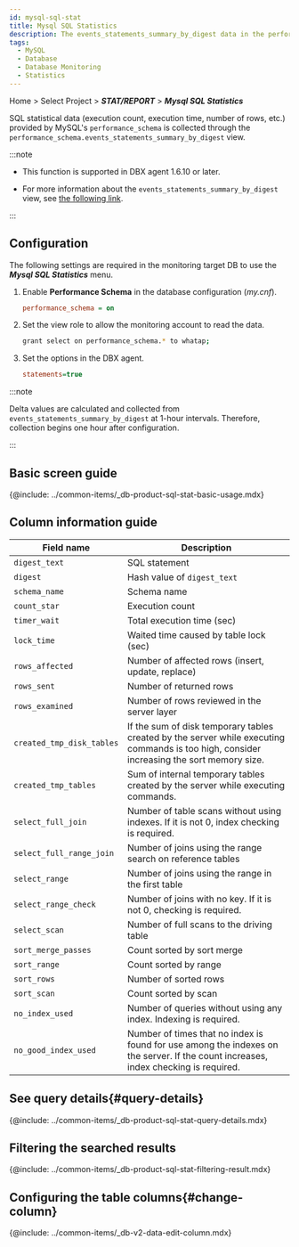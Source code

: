 ```yaml
---
id: mysql-sql-stat
title: Mysql SQL Statistics
description: The events_statements_summary_by_digest data in the performance_schema is collected once an hour to provide statistical data. Use it for SQL analysis along with the existing `SQL statistics` menu based on active sessions.
tags:
  - MySQL
  - Database
  - Database Monitoring
  - Statistics
---
```


Home > Select Project > **_STAT/REPORT_** > **_Mysql SQL Statistics_**

SQL statistical data (execution count, execution time, number of rows, etc.) provided by MySQL's `performance_schema` is collected through the `performance_schema.events_statements_summary_by_digest` view. 

:::note

-   This function is supported in DBX agent 1.6.10 or later.

-   For more information about the `events_statements_summary_by_digest` view, see [the following link](https://dev.mysql.com/doc/refman/8.0/en/performance-schema-statement-summary-tables.html).

:::

## Configuration

The following settings are required in the monitoring target DB to use the **_Mysql SQL Statistics_** menu.

1.  Enable **Performance Schema** in the database configuration (_my.cnf_).

    ```ini title='my.cnf'
    performance_schema = on
    ```

2.  Set the view role to allow the monitoring account to read the data.

    ```bash
    grant select on performance_schema.* to whatap;
    ```

3.  Set the options in the DBX agent.

    ```ini title='whatap.conf'
    statements=true
    ```

:::note

Delta values are calculated and collected from `events_statements_summary_by_digest` at 1-hour intervals. Therefore, collection begins one hour after configuration.

:::

## Basic screen guide

<ImgLang img='db-mysql-sql-stat.png' desc='MYSQL SQL Statistics' />

{@include: ../common-items/_db-product-sql-stat-basic-usage.mdx}

## Column information guide

| Field name                | Description                                                                                                                               |
| ------------------------- | ----------------------------------------------------------------------------------------------------------------------------------------- |
| `digest_text`             | SQL statement                                                                                                                             |
| `digest`                  | Hash value of `digest_text`                                                                                                               |
| `schema_name`             | Schema name                                                                                                                               |
| `count_star`              | Execution count                                                                                                                           |
| `timer_wait`              | Total execution time (sec)                                                                                                                |
| `lock_time`               | Waited time caused by table lock (sec)                                                                                                    |
| `rows_affected`           | Number of affected rows (insert, update, replace)                                                                                         |
| `rows_sent`               | Number of returned rows                                                                                                                   |
| `rows_examined`           | Number of rows reviewed in the server layer                                                                                               |
| `created_tmp_disk_tables` | If the sum of disk temporary tables created by the server while executing commands is too high, consider increasing the sort memory size. |
| `created_tmp_tables`      | Sum of internal temporary tables created by the server while executing commands.                                                          |
| `select_full_join`        | Number of table scans without using indexes. If it is not 0, index checking is required.                                                  |
| `select_full_range_join`  | Number of joins using the range search on reference tables                                                                                |
| `select_range`            | Number of joins using the range in the first table                                                                                        |
| `select_range_check`      | Number of joins with no key. If it is not 0, checking is required.                                                                        |
| `select_scan`             | Number of full scans to the driving table                                                                                                 |
| `sort_merge_passes`       | Count sorted by sort merge                                                                                                                |
| `sort_range`              | Count sorted by range                                                                                                                     |
| `sort_rows`               | Number of sorted rows                                                                                                                     |
| `sort_scan`               | Count sorted by scan                                                                                                                      |
| `no_index_used`           | Number of queries without using any index. Indexing is required.                                                                          |
| `no_good_index_used`      | Number of times that no index is found for use among the indexes on the server. If the count increases, index checking is required.       |

## See query details{#query-details}

<ImgLang img="db-sql-details-common.png" desc="SQL details" />

{@include: ../common-items/_db-product-sql-stat-query-details.mdx} 

## Filtering the searched results

<ImgLang img='db-sql-stat-add-filter-mysql.png' desc='Filtering' />

{@include: ../common-items/_db-product-sql-stat-filtering-result.mdx}

## Configuring the table columns{#change-column}

{@include: ../common-items/_db-v2-data-edit-column.mdx} 
